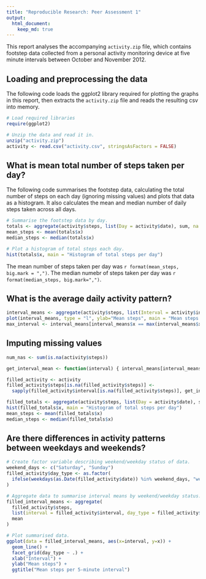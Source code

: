 ```yaml
---
title: "Reproducible Research: Peer Assessment 1"
output: 
  html_document:
    keep_md: true
---
```


This report analyses the accompanying `activity.zip` file, which contains footstep data collected from a personal activity monitoring device at five minute intervals between October and November 2012.

## Loading and preprocessing the data

The following code loads the ggplot2 library required for plotting the graphs in this report, then extracts the `activity.zip` file and reads the resulting csv into memory.

```r
# Load required libraries
require(ggplot2)

# Unzip the data and read it in.
unzip("activity.zip")
activity <- read.csv("activity.csv", stringsAsFactors = FALSE)

```


## What is mean total number of steps taken per day?

The following code summarises the footstep data, calculating the total number of steps on each day (ignoring missing values) and plots that data as a histogram. It also calculates the mean and median number of daily steps taken across all days.

```r
# Summarise the footstep data by day.
totals <- aggregate(activity$steps, list(Day = activity$date), sum, na.rm = TRUE)
mean_steps <- mean(totals$x)
median_steps <- median(totals$x)

# Plot a histogram of total steps each day.
hist(totals$x, main = "Histogram of total steps per day")

```

The mean number of steps taken per day was `r format(mean_steps, big.mark = ",")`. The median numebr of steps taken per day was  `r format(median_steps, big.mark=",")`.


## What is the average daily activity pattern?
```r
interval_means <- aggregate(activity$steps, list(Interval = activity$interval), mean, na.rm = TRUE)
plot(interval_means, type = "l", ylab="Mean steps", main = "Mean steps at 5-minute intervals")
max_interval <- interval_means[interval_means$x == max(interval_means$x), "Interval"]
```


## Imputing missing values
```r
num_nas <- sum(is.na(activity$steps))

get_interval_mean <- function(interval) { interval_means[interval_means$Interval == interval, "x"] }

filled_activity <- activity
filled_activity$steps[is.na(filled_activity$steps)] <- 
  sapply(filled_activity$interval[is.na(filled_activity$steps)], get_interval_mean)

filled_totals <- aggregate(activity$steps, list(Day = activity$date), sum, na.rm = TRUE)
hist(filled_totals$x, main = "Histogram of total steps per day")
mean_steps <- mean(filled_totals$x)
median_steps <- median(filled_totals$x)
```


## Are there differences in activity patterns between weekdays and weekends?

```r
# Create factor variable describing weekend/weekday status of data.
weekend_days <- c("Saturday", "Sunday")
filled_activity$day_type <- as.factor(
  ifelse(weekdays(as.Date(filled_activity$date)) %in% weekend_days, "weekend", "weekday")
)

# Aggregate data to summarise interval means by weekend/weekday status.
filled_interval_means <- aggregate(
  filled_activity$steps, 
  list(interval = filled_activity$interval, day_type = filled_activity$day_type), 
  mean
)

# Plot summarised data.
ggplot(data = filled_interval_means, aes(x=interval, y=x)) + 
  geom_line() + 
  facet_grid(day_type ~ .) + 
  xlab("Interval") + 
  ylab("Mean steps") + 
  ggtitle("Mean steps per 5-minute interval")

```